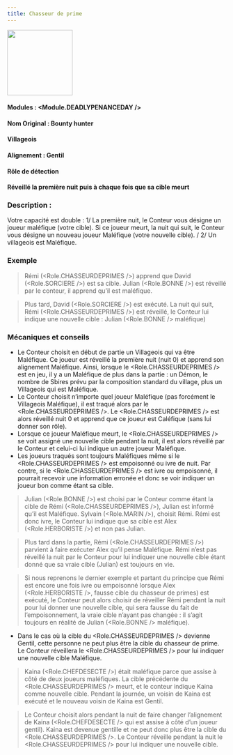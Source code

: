 ```yaml
---
title: Chasseur de prime
---
```



<img src='/img/blood-on-the-clocktower/roles/chasseur-de-primes.png' height='150' />

#### Modules : <Module.DEADLYPENANCEDAY />
#### Nom Original : Bounty hunter
#### Villageois
#### Alignement : Gentil 
#### Rôle de détection
#### Réveillé la première nuit puis à chaque fois que sa cible meurt

### Description :
Votre capacité est double :
1/ La première nuit, le Conteur vous désigne un joueur maléfique (votre cible). Si ce joueur meurt, la nuit qui suit, le Conteur vous désigne un nouveau joueur Maléfique (votre nouvelle cible).
/
2/ Un villageois est Maléfique.

### Exemple
> Rémi (<Role.CHASSEURDEPRIMES />) apprend que David (<Role.SORCIERE />) est sa cible. Julian (<Role.BONNE />) est réveillé par le conteur, il apprend qu’il est maléfique.

> Plus tard, David (<Role.SORCIERE />) est exécuté. La nuit qui suit, Rémi (<Role.CHASSEURDEPRIMES />) est réveillé, le Conteur lui indique une nouvelle cible : Julian (<Role.BONNE /> maléfique)

### Mécaniques et conseils
- Le Conteur choisit en début de partie un Villageois qui va être Maléfique. Ce joueur est réveillé la première nuit (nuit 0) et apprend son alignement Maléfique. Ainsi, lorsque le <Role.CHASSEURDEPRIMES /> est en jeu, il y a un Maléfique de plus dans la partie : un Démon, le nombre de Sbires prévu par la composition standard du village, plus un Villageois qui est Maléfique.
- Le Conteur choisit n’importe quel joueur Maléfique (pas forcément le Villageois Maléfique), il est traqué alors par le <Role.CHASSEURDEPRIMES />. Le <Role.CHASSEURDEPRIMES /> est alors réveillé nuit 0 et apprend que ce joueur est Caléfique (sans lui donner son rôle).
- Lorsque ce joueur Maléfique meurt, le <Role.CHASSEURDEPRIMES /> se voit assigné une nouvelle cible pendant la nuit, il est alors réveillé par le Conteur et celui-ci lui indique un autre joueur Maléfique.
- Les joueurs traqués sont toujours Maléfiques même si le <Role.CHASSEURDEPRIMES /> est empoisonné ou ivre de nuit. Par contre, si le <Role.CHASSEURDEPRIMES /> est ivre ou empoisonné, il pourrait recevoir une information erronée et donc se voir indiquer un joueur bon comme étant sa cible.

> Julian (<Role.BONNE />) est choisi par le Conteur comme étant la cible de Rémi (<Role.CHASSEURDEPRIMES />), Julian est informé qu’il est Maléfique. Sylvain (<Role.MARIN />), choisit Rémi. Rémi est donc ivre, le Conteur lui indique que sa cible est Alex (<Role.HERBORISTE />) et non pas Julian.

> Plus tard dans la partie, Rémi (<Role.CHASSEURDEPRIMES />) parvient à faire exécuter Alex qu’il pense Maléfique. Rémi n’est pas réveillé la nuit par le Conteur pour lui indiquer une nouvelle cible étant donné que sa vraie cible (Julian) est toujours en vie.

> Si nous reprenons le dernier exemple et partant du principe que Rémi est encore une fois ivre ou empoisonné lorsque Alex (<Role.HERBORISTE />, fausse cible du chasseur de primes) est exécuté, le Conteur peut alors choisir de réveiller Rémi pendant la nuit pour lui donner une nouvelle cible, qui sera fausse du fait de l’empoisonnement, la vraie cible n’ayant pas changée : il s’agit toujours en réalité de Julian (<Role.BONNE /> maléfique).
 
- Dans le cas où la cible du <Role.CHASSEURDEPRIMES /> devienne Gentil, cette personne ne peut plus être la cible du chasseur de prime. Le Conteur réveillera le <Role.CHASSEURDEPRIMES /> pour lui indiquer une nouvelle cible Maléfique.
> Kaina (<Role.CHEFDESECTE />) était maléfique parce que assise à côté de deux joueurs maléfiques. La cible précédente du <Role.CHASSEURDEPRIMES /> meurt, et le conteur indique Kaina comme nouvelle cible. Pendant la journée, un voisin de Kaina est exécuté et le nouveau voisin de Kaina est Gentil.

> Le Conteur choisit alors pendant la nuit de faire changer l’alignement de Kaina (<Role.CHEFDESECTE /> qui est assise à côté d’un joueur gentil). Kaina est devenue gentille et ne peut donc plus être la cible du <Role.CHASSEURDEPRIMES />. Le Conteur réveille pendant la nuit le <Role.CHASSEURDEPRIMES /> pour lui indiquer une nouvelle cible.

